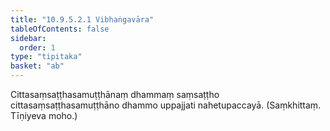 ```yaml
---
title: "10.9.5.2.1 Vibhaṅgavāra"
tableOfContents: false
sidebar:
  order: 1
type: "tipitaka"
basket: "ab"
---
```



<DynamicBreadcrumb />

<Division number="298">

<Paragraph number="3053">
Cittasaṃsaṭṭhasamuṭṭhānaṃ dhammaṃ saṃsaṭṭho cittasaṃsaṭṭhasamuṭṭhāno dhammo uppajjati nahetupaccayā. (Saṃkhittaṃ. Tīṇiyeva moho.)
</Paragraph>
</Division>